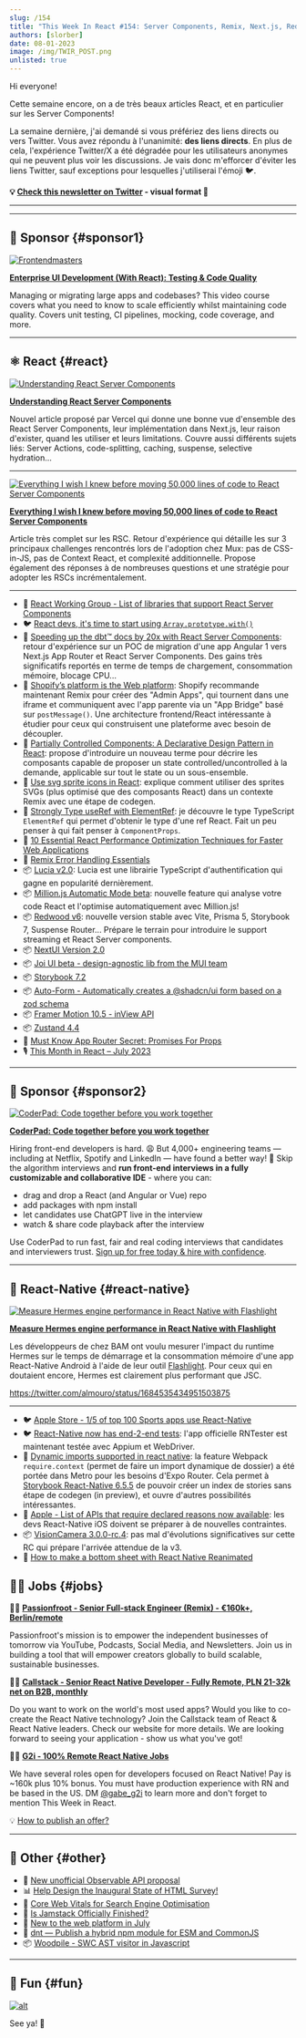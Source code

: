 ```yaml
---
slug: /154
title: "This Week In React #154: Server Components, Remix, Next.js, Redwood, Million, Lucia, ElementRef, Partially Controlled, SVG Sprites, Storybook, Hermes, require.context..."
authors: [slorber]
date: 08-01-2023
image: /img/TWIR_POST.png
unlisted: true
---
```


Hi everyone!

Cette semaine encore, on a de très beaux articles React, et en particulier sur les Server Components!

La semaine dernière, j'ai demandé si vous préfériez des liens directs ou vers Twitter. Vous avez répondu à l'unanimité: **des liens directs**. En plus de cela, l'expérience Twitter/X a été dégradée pour les utilisateurs anonymes qui ne peuvent plus voir les discussions. Je vais donc m'efforcer d'éviter les liens Twitter, sauf exceptions pour lesquelles j'utiliserai l'émoji 🐦.

<!-- truncate -->

**💡 [Check this newsletter on Twitter](https://slo.im/thread) - visual format 🎨**

---


<Support />

---

## 💸 Sponsor {#sponsor1}

[![Frontendmasters](/emails/issues/151/frontendmasters.png)](https://frontendmasters.com/courses/enterprise-ui-dev/?utm_source=email&utm_medium=thisweekinreact&utm_content=uidev)

**[Enterprise UI Development (With React): Testing & Code Quality](https://frontendmasters.com/courses/enterprise-ui-dev/?utm_source=email&utm_medium=thisweekinreact&utm_content=uidev)**

Managing or migrating large apps and codebases? This video course covers what you need to know to scale efficiently whilst maintaining code quality. Covers unit testing, CI pipelines, mocking, code coverage, and more.

---

## ⚛️ React {#react}

[![Understanding React Server Components](/emails/issues/154/understandingrsc.jpg)](https://vercel.com/blog/understanding-react-server-components)

[**Understanding React Server Components**](https://vercel.com/blog/understanding-react-server-components)

Nouvel article proposé par Vercel qui donne une bonne vue d'ensemble des React Server Components, leur implémentation dans Next.js, leur raison d'exister, quand les utiliser et leurs limitations. Couvre aussi différents sujets liés: Server Actions, code-splitting, caching, suspense, selective hydration...

---

[![Everything I wish I knew before moving 50,000 lines of code to React Server Components](/emails/issues/154/everythingrsc.jpg)](https://www.mux.com/blog/what-are-react-server-components)

[**Everything I wish I knew before moving 50,000 lines of code to React Server Components**](https://www.mux.com/blog/what-are-react-server-components)

Article très complet sur les RSC. Retour d'expérience qui détaille les sur 3 principaux challenges rencontrés lors de l'adoption chez Mux: pas de CSS-in-JS, pas de Context React, et complexité additionnelle. Propose également des réponses à de nombreuses questions et une stratégie pour adopter les RSCs incrémentalement.

---

- 👀 [React Working Group - List of libraries that support React Server Components](https://github.com/reactwg/server-components/discussions/6)
- 🐦 [React devs, it's time to start using `Array.prototype.with()`](https://twitter.com/sebastienlorber/status/1686059338647957509)
- 📜 [Speeding up the dbt™ docs by 20x with React Server Components](https://dagster.io/blog/dbt-docs-on-react): retour d'expérience sur un POC de migration d'une app Angular 1 vers Next.js App Router et React Server Components. Des gains très significatifs reportés en terme de temps de chargement, consommation mémoire, blocage CPU...
- 📜 [Shopify’s platform is the Web platform](https://shopify.engineering/shopifys-platform-is-the-web-platform): Shopify recommande maintenant Remix pour créer des "Admin Apps", qui tournent dans une iframe et communiquent avec l'app parente via un "App Bridge" basé sur `postMessage()`. Une architecture frontend/React intéressante à étudier pour ceux qui construisent une plateforme avec besoin de découpler.
- 📜 [Partially Controlled Components: A Declarative Design Pattern in React](https://www.jameskerr.blog/posts/partially-controlled-react-components/): propose d'introduire un nouveau terme pour décrire les composants capable de proposer un state controlled/uncontrolled à la demande, applicable sur tout le state ou un sous-ensemble.
- 📜 [Use svg sprite icons in React](https://www.jacobparis.com/content/svg-icons): explique comment utiliser des sprites SVGs (plus optimisé que des composants React) dans un contexte Remix avec une étape de codegen.
- 📜 [Strongly Type useRef with ElementRef](https://www.totaltypescript.com/strongly-type-useref-with-elementref): je découvre le type TypeScript `ElementRef` qui permet d'obtenir le type d'une ref React. Fait un peu penser à qui fait penser à `ComponentProps`.
- 📜 [10 Essential React Performance Optimization Techniques for Faster Web Applications](https://techreactlearning.blogspot.com/2023/07/10-essential-react-performance.html)
- 📜 [Remix Error Handling Essentials](https://otiv.dev/blog/essential-remix-error-handling)
- 📦 [Lucia v2.0](https://lucia-auth.com/blog/lucia-2): Lucia est une librairie TypeScript d'authentification qui gagne en popularité dernièrement.
- 📦 [Million.js Automatic Mode beta](https://million.dev/docs/automatic): nouvelle feature qui analyse votre code React et l'optimise automatiquement avec Million.js!
- 📦 [Redwood v6](https://github.com/redwoodjs/redwood/releases/tag/v6.0.0): nouvelle version stable avec Vite, Prisma 5, Storybook 7, Suspense Router... Prépare le terrain pour introduire le support streaming et React Server components.
- 📦 [NextUI Version 2.0](https://nextui.org/blog/nextui-v2)
- 📦 [Joi UI beta - design-agnostic lib from the MUI team](https://mui.com/joy-ui/getting-started/)
- 📦 [Storybook 7.2](https://storybook.js.org/blog/july-2023-update/)
- 📦 [Auto-Form - Automatically creates a @shadcn/ui form based on a zod schema](https://github.com/vantezzen/auto-form)
- 📦 [Framer Motion 10.5 - inView API](https://www.framer.com/motion/in-view/)
- 📦 [Zustand 4.4](https://github.com/pmndrs/zustand/releases/tag/v4.4.0)
- 🎥 [Must Know App Router Secret: Promises For Props](https://www.youtube.com/watch?v=ViVa5JPGrf4)
- 🎙️ [This Month in React – July 2023](https://podcasters.spotify.com/pod/show/reactiflux/episodes/This-Month-in-React--July-2023-e27ijk5)

<SubscribeFormEmbed placement="middle" />

---

## 💸 Sponsor {#sponsor2}

[![CoderPad: Code together before you work together](/emails/issues/154/coderpad.png)](https://coderpad.io/?utm_medium=3pmedia&utm_source=ThisWeekInReact&utm_campaign=23-Q3-3PMedia-ThisWeekInReact-ACQ-All-Global-Newsletter)

[**CoderPad: Code together before you work together**](https://coderpad.io/?utm_medium=3pmedia&utm_source=ThisWeekInReact&utm_campaign=23-Q3-3PMedia-ThisWeekInReact-ACQ-All-Global-Newsletter)

Hiring front-end developers is hard. 😩 But 4,000+ engineering teams — including at Netflix, Spotify and LinkedIn — have found a better way! 🤠 Skip the algorithm interviews and **run front-end interviews in a fully customizable and collaborative IDE** - where you can:

- drag and drop a React (and Angular or Vue) repo
- add packages with npm install
- let candidates use ChatGPT live in the interview
- watch & share code playback after the interview

Use CoderPad to run fast, fair and real coding interviews that candidates and interviewers trust. [Sign up for free today & hire with confidence](https://coderpad.io/?utm_medium=3pmedia&utm_source=ThisWeekInReact&utm_campaign=23-Q3-3PMedia-ThisWeekInReact-ACQ-All-Global-Newsletter).

---

## 📱 React-Native {#react-native}

[![Measure Hermes engine performance in React Native with Flashlight](/emails/issues/154/hermes.jpg)](https://www.bam.tech/article/measure-hermes-engine-performance-in-react-native-with-flashlight)

[**Measure Hermes engine performance in React Native with Flashlight**](https://www.bam.tech/article/measure-hermes-engine-performance-in-react-native-with-flashlight)

Les développeurs de chez BAM ont voulu mesurer l'impact du runtime Hermes sur le temps de démarrage et la consommation mémoire d'une app React-Native Android à l'aide de leur outil [Flashlight](https://github.com/bamlab/flashlight). Pour ceux qui en doutaient encore, Hermes est clairement plus performant que JSC.

https://twitter.com/almouro/status/1684535434951503875

---

- 🐦 [Apple Store - 1/5 of top 100 Sports apps use React-Native](https://twitter.com/Baconbrix/status/1684579413688750082)
- 🐦 [React-Native now has end-2-end tests](https://twitter.com/SzymonRybczak/status/1684870142839160832): l'app officielle RNTester est maintenant testée avec Appium et WebDriver.
- 📜 [Dynamic imports supported in react native](https://dev.to/dannyhw/dynamic-imports-supported-in-react-native-273j): la feature Webpack `require.context` (permet de faire un import dynamique de dossier) a été portée dans Metro pour les besoins d'Expo Router. Cela permet à [Storybook React-Native 6.5.5](https://github.com/storybookjs/react-native/releases/tag/v6.5.5) de pouvoir créer un index de stories sans étape de codegen (in preview), et ouvre d'autres possibilités intéressantes.
- 📜 [Apple - List of APIs that require declared reasons now available](https://developer.apple.com/news/?id=z6fu1dcu): les devs React-Native iOS doivent se préparer à de nouvelles contraintes.
- 📦 [VisionCamera 3.0.0-rc.4](https://github.com/mrousavy/react-native-vision-camera/releases/tag/v3.0.0-rc.4): pas mal d'évolutions significatives sur cette RC qui prépare l'arrivée attendue de la v3.
- 🎥 [How to make a bottom sheet with React Native Reanimated](https://www.youtube.com/watch?v=lYYiuXcTnnE)

## 🧑‍💻 Jobs {#jobs}

🧑‍💼 [**Passionfroot - Senior Full-stack Engineer (Remix) - €160k+, Berlin/remote**](https://passionfroot.recruitee.com/o/senior-fullstack-engineer)

Passionfroot's mission is to empower the independent businesses of tomorrow via YouTube, Podcasts, Social Media, and Newsletters. Join us in building a tool that will empower creators globally to build scalable, sustainable businesses.

🧑‍💼 [**Callstack - Senior React Native Developer - Fully Remote, PLN 21-32k net on B2B, monthly**](https://www.callstack.com/senior-react-native-developer)

Do you want to work on the world's most used apps? Would you like to co-create the React Native technology? Join the Callstack team of React & React Native leaders. Check our website for more details. We are looking forward to seeing your application - show us what you've got!

🧑‍💼 [**G2i - 100% Remote React Native Jobs**](https://twitter.com/gabe_g2i/status/1563204813881425926?s=20&t=ArRLC77BpRwXXCdx8fnUqw)

We have several roles open for developers focused on React Native! Pay is ~160k plus 10% bonus. You must have production experience with RN and be based in the US. DM [@gabe_g2i](https://twitter.com/gabe_g2i) to learn more and don't forget to mention This Week in React.

💡 [How to publish an offer?](https://thisweekinreact.com/sponsor)

---

## 🔀 Other {#other}

- 👀 [New unofficial Observable API proposal](https://github.com/domfarolino/observable)
- 📊 [Help Design the Inaugural State of HTML Survey!](https://lea.verou.me/blog/2023/design-state-of-html/)
- 📜 [Core Web Vitals for Search Engine Optimisation](https://csswizardry.com/2023/07/core-web-vitals-for-search-engine-optimisation/)
- 📜 [Is Jamstack Officially Finished?](https://remotesynthesis.com/blog/goodbye-jamstack/)
- 📜 [New to the web platform in July](https://web.dev/web-platform-07-2023/)
- 📜 [dnt — Publish a hybrid npm module for ESM and CommonJS](https://deno.com/blog/publish-esm-cjs-module-dnt)
- 📦 [Woodpile - SWC AST visitor in Javascript](https://github.com/kwonoj/woodpile)

---

## 🤭 Fun {#fun}

[![alt](/emails/issues/154/meme.jpg)](https://twitter.com/fireship_dev/status/1684324664699674625)

See ya! 👋
